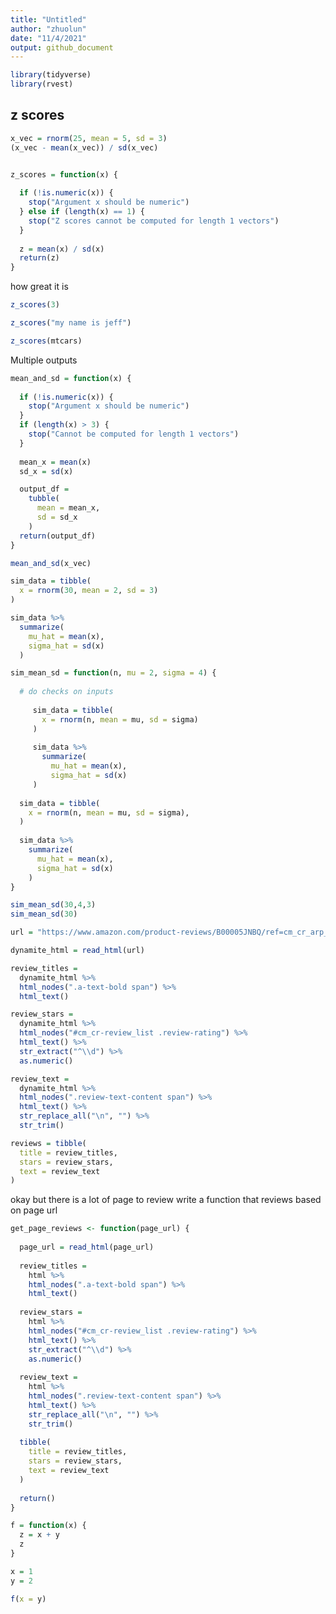 ```yaml
---
title: "Untitled"
author: "zhuolun"
date: "11/4/2021"
output: github_document
---
```



```r
library(tidyverse)
library(rvest)
```


## z scores
```r
x_vec = rnorm(25, mean = 5, sd = 3)
(x_vec - mean(x_vec)) / sd(x_vec)


z_scores = function(x) {
  
  if (!is.numeric(x)) {
    stop("Argument x should be numeric")
  } else if (length(x) == 1) {
    stop("Z scores cannot be computed for length 1 vectors")
  }
  
  z = mean(x) / sd(x)
  return(z)
}
```

how great it is
```r
z_scores(3)

z_scores("my name is jeff")

z_scores(mtcars)
```

Multiple outputs
```r
mean_and_sd = function(x) {
  
  if (!is.numeric(x)) {
    stop("Argument x should be numeric")
  } 
  if (length(x) > 3) {
    stop("Cannot be computed for length 1 vectors")
  }
  
  mean_x = mean(x)
  sd_x = sd(x)

  output_df = 
    tubble(
      mean = mean_x,
      sd = sd_x
    )
  return(output_df)
}

mean_and_sd(x_vec)
```

```r
sim_data = tibble(
  x = rnorm(30, mean = 2, sd = 3)
)

sim_data %>% 
  summarize(
    mu_hat = mean(x),
    sigma_hat = sd(x)
  )
```

```r
sim_mean_sd = function(n, mu = 2, sigma = 4) {
  
  # do checks on inputs
  
     sim_data = tibble(
       x = rnorm(n, mean = mu, sd = sigma)
     )
   
     sim_data %>% 
       summarize(
         mu_hat = mean(x),
         sigma_hat = sd(x)
     )
  
  sim_data = tibble(
    x = rnorm(n, mean = mu, sd = sigma),
  )
  
  sim_data %>% 
    summarize(
      mu_hat = mean(x),
      sigma_hat = sd(x)
    )
}

sim_mean_sd(30,4,3)
sim_mean_sd(30)

```

```r
url = "https://www.amazon.com/product-reviews/B00005JNBQ/ref=cm_cr_arp_d_viewopt_rvwer?ie=UTF8&reviewerType=avp_only_reviews&sortBy=recent&pageNumber=1"

dynamite_html = read_html(url)

review_titles = 
  dynamite_html %>%
  html_nodes(".a-text-bold span") %>%
  html_text()

review_stars = 
  dynamite_html %>%
  html_nodes("#cm_cr-review_list .review-rating") %>%
  html_text() %>%
  str_extract("^\\d") %>%
  as.numeric()

review_text = 
  dynamite_html %>%
  html_nodes(".review-text-content span") %>%
  html_text() %>% 
  str_replace_all("\n", "") %>% 
  str_trim()

reviews = tibble(
  title = review_titles,
  stars = review_stars,
  text = review_text
)
```

okay but there is a lot of page to review
write a function that reviews based on page url
```r
get_page_reviews <- function(page_url) {
  
  page_url = read_html(page_url)
  
  review_titles = 
    html %>%
    html_nodes(".a-text-bold span") %>%
    html_text()
  
  review_stars = 
    html %>%
    html_nodes("#cm_cr-review_list .review-rating") %>%
    html_text() %>%
    str_extract("^\\d") %>%
    as.numeric()
  
  review_text = 
    html %>%
    html_nodes(".review-text-content span") %>%
    html_text() %>% 
    str_replace_all("\n", "") %>% 
    str_trim()
  
  tibble(
    title = review_titles,
    stars = review_stars,
    text = review_text
  )
  
  return()
}

```

```r
f = function(x) {
  z = x + y
  z
}

x = 1
y = 2

f(x = y)
```


